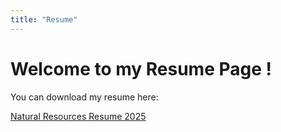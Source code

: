 ```yaml
---
title: "Resume"
---
```


# Welcome to my Resume Page !

You can download my resume here:

[Natural Resources Resume 2025](file:///C:/Users/mads23/Documents/GitHub_2025/Madi-Schartz.github.io/media/NR%20Resume%202025-Schartz,%20Madi.pdf)
